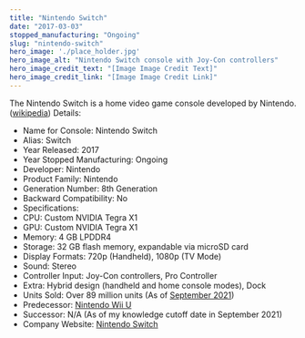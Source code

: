 ```yaml
---
title: "Nintendo Switch"
date: "2017-03-03"
stopped_manufacturing: "Ongoing"
slug: "nintendo-switch"
hero_image: './place_holder.jpg'
hero_image_alt: "Nintendo Switch console with Joy-Con controllers"
hero_image_credit_text: "[Image Image Credit Text]"
hero_image_credit_link: "[Image Image Credit Link]"
---
```

The Nintendo Switch is a home video game console developed by Nintendo. ([wikipedia](https://en.wikipedia.org/wiki/Nintendo_Switch))
Details:
- Name for Console: Nintendo Switch
- Alias: Switch
- Year Released: 2017
- Year Stopped Manufacturing: Ongoing
- Developer: Nintendo
- Product Family: Nintendo
- Generation Number: 8th Generation
- Backward Compatibility: No
- Specifications:
- CPU: Custom NVIDIA Tegra X1
- GPU: Custom NVIDIA Tegra X1
- Memory: 4 GB LPDDR4
- Storage: 32 GB flash memory, expandable via microSD card
- Display Formats: 720p (Handheld), 1080p (TV Mode)
- Sound: Stereo
- Controller Input: Joy-Con controllers, Pro Controller
- Extra: Hybrid design (handheld and home console modes), Dock
- Units Sold: Over 89 million units (As of [September 2021](https://www.nintendo.co.jp/ir/en/finance/hard_soft/numbers/index.html))
- Predecessor: [Nintendo Wii U](https://en.wikipedia.org.org/wiki/Nintendo_Wii_U)
- Successor: N/A (As of my knowledge cutoff date in September 2021)
- Company Website: [Nintendo Switch](https://www.nintendo.com/switch/)

